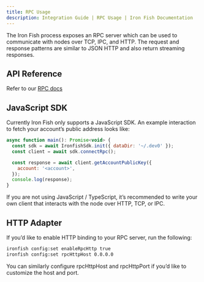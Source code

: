 ```yaml
---
title: RPC Usage
description: Integration Guide | RPC Usage | Iron Fish Documentation
---
```


The Iron Fish process exposes an RPC server which can be used to communicate
with nodes over TCP, IPC, and HTTP. The request and response patterns are
similar to JSON HTTP and also return streaming responses.

## API Reference

Refer to our [RPC docs](/developers/documentation/rpc_chain)

## JavaScript SDK

Currently Iron Fish only supports a JavaScript SDK. An example interaction to
fetch your account’s public address looks like:

```js
async function main(): Promise<void> {
  const sdk = await IronfishSdk.init({ dataDir: '~/.dev0' });
  const client = await sdk.connectRpc();

  const response = await client.getAccountPublicKey({
    account: '<account>',
  });
  console.log(response);
}
```

If you are not using JavaScript / TypeScript, it’s recommended to write your own
client that interacts with the node over HTTP, TCP, or IPC.

## HTTP Adapter

If you’d like to enable HTTP binding to your RPC server, run the following:

```sh
ironfish config:set enableRpcHttp true
ironfish config:set rpcHttpHost 0.0.0.0
```

You can similarly configure rpcHttpHost and rpcHttpPort if you’d like to
customize the host and port.